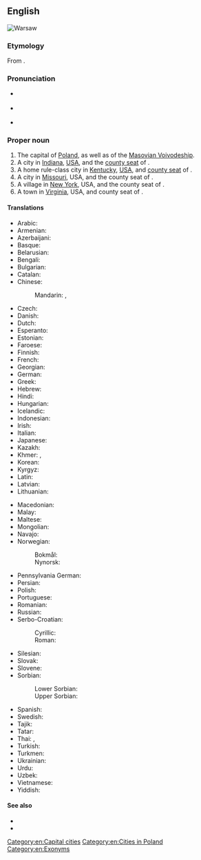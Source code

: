 {{also|warsaw}}
==English==
[[Image:Warszawa srodmiescie poludniowe.jpg|thumb|right|Warsaw]]
{{wikipedia}}
{{slim-wikipedia|Warsaw (disambiguation)#Places|Warsaw (other places)}}

===Etymology===
From {{der|en|pl|Warszawa}}.

===Pronunciation===
* {{a|UK}} {{IPA|en|/ˈwɔːsɔː/}}
* {{a|US}} {{IPA|en|/ˈwɔɹsɔ/|/ˈwɔɹsɑ/}}
* {{audio|en|en-uk-Warsaw.ogg|Audio (UK)}}
{{rfap|en}}

===Proper noun===
{{en-proper noun}}

# The capital of [[Poland]], as well as of the [[Masovian Voivodeship]].
# A city in [[Indiana]], [[USA]], and the [[county seat]] of {{l|en|Kosciusko County}}.
# A home rule-class city in [[Kentucky]], [[USA]], and [[county seat]] of {{l|en|Gallatin County}}.
# A city in [[Missouri]], USA, and the county seat of {{l|en|Benton County}}.
# A village in [[New York]], USA, and the county seat of {{l|en|Wyoming County}}.
# A town in [[Virginia]], USA, and county seat of {{l|en|Richmond County}}.

====Translations====
{{trans-top|capital city of Poland}}
* Arabic: {{t|ar|وَارْسُو|m}}
* Armenian: {{t|hy|Վարշավա}}
* Azerbaijani: {{t+|az|Varşava}}
* Basque: {{t+|eu|Varsovia}}
* Belarusian: {{t|be|Варша́ва|f}}
* Bengali: {{t|bn|ওয়ার্সা|tr=oyarsa|sc=Beng}}
* Bulgarian: {{t|bg|Варшава|f}}
* Catalan: {{t|ca|Varsòvia|f}}
* Chinese:
*: Mandarin: {{t+|cmn|華沙|sc=Hani}}, {{t+|cmn|华沙|tr=Huáshā|sc=Hani}}
* Czech: {{t+|cs|Varšava|f}}
* Danish: {{t+|da|Warszawa}}
* Dutch: {{t+|nl|Warschau}}
* Esperanto: {{t+|eo|Varsovio}}
* Estonian: {{t|et|Varssavi}}
* Faroese: {{t|fo|Varsjava|f}}
* Finnish: {{t+|fi|Varsova}}
* French: {{t+|fr|Varsovie|f}}
* Georgian: {{t|ka|ვარშავა}}
* German: {{t+|de|Warschau|n}}
* Greek: {{t+|el|Βαρσοβία|f}}
* Hebrew: {{t|he|וורשה|tr=Varsha}}
* Hindi: {{t|hi|वारसॉ||tr=vārso}}
* Hungarian: {{t+|hu|Varsó}}
* Icelandic: {{t|is|Varsjá|f}}
* Indonesian: {{t|id|Warsawa}}
* Irish: {{t|ga|Vársá}}
* Italian: {{t+|it|Varsavia|f}}
* Japanese: {{t+|ja|ワルシャワ|tr=Warushawa}}
* Kazakh: {{t|kk|Варшава|sc=Cyrl}}
* Khmer: {{t|km|វ៉ារ​សហ្វ|tr=vaasaf|sc=Khmr}}, {{t|km|វ៉ារសហ្វ}}
* Korean: {{t+|ko|바르샤바|tr=Bareusyaba}}
* Kyrgyz: {{t+|ky|Варшава|sc=Cyrl}}
* Latin: {{t+|la|Varsovia|f}}
* Latvian: {{t|lv|Varšava}}
* Lithuanian: {{t+|lt|Varšuva}}
{{trans-mid}}
* Macedonian: {{t+|mk|Варшава|f}}
* Malay: {{t|ms|Warsaw}}
* Maltese: {{t|mt|Varsavja|f}}
* Mongolian: {{t|mn|Варшав|sc=Cyrl}}
* Navajo: {{t|nv|Wóosoo}}
* Norwegian:
*: Bokmål: {{t+|nb|Warszawa}}
*: Nynorsk: {{t|nn|Warszawa}}
* Pennsylvania German: {{t|pdc|Woarschau}}
* Persian: {{t+|fa|ورشو|tr=varšow}}
* Polish: {{t+|pl|Warszawa|f}}
* Portuguese: {{t+|pt|Varsóvia|f}}
* Romanian: {{t+|ro|Varșovia}}
* Russian: {{t+|ru|Варша́ва|f}}
* Serbo-Croatian:
*: Cyrillic: {{t|sh|Варшава|f|sc=Cyrl}}
*: Roman: {{t+|sh|Varšava|f}}
* Silesian: {{t|szl|Warszawa}}
* Slovak: {{t|sk|Varšava|f}}
* Slovene: {{t+|sl|Varšáva|f}}
* Sorbian:
*: Lower Sorbian: {{t|dsb|Waršawa|f}}
*: Upper Sorbian: {{t|hsb|Waršawa|f}}
* Spanish: {{t+|es|Varsovia|f}}
* Swedish: {{t+|sv|Warszawa}}
* Tajik: {{t|tg|Варшава|sc=Cyrl}}
* Tatar: {{t|tt|Варшава|sc=Cyrl}}
* Thai: {{t|th|วอร์ซอ|tr=wor-sor}}, {{t|th|วอร์ซอว์|tr=wor-sor}}
* Turkish: {{t+|tr|Varşova}}
* Turkmen: {{t|tk|Warşawa}}
* Ukrainian: {{t|uk|Варша́ва|f}}
* Urdu: {{t|ur|وارسا|tr=vārsā|sc=ur-Arab}}
* Uzbek: {{t|uz|Varshava}}
* Vietnamese: {{t+|vi|Warszawa}}
* Yiddish: {{t|yi|וואַרשע|f}}
{{trans-bottom}}

====See also====
* {{l|en|Varsovian}}
* {{l|en|Warszawa}}

[[Category:en:Capital cities]]
[[Category:en:Cities in Poland]]
[[Category:en:Exonyms]]
{{topics|en|Indiana, USA|Kentucky, USA|Missouri, USA|New York, USA|Virginia, USA}}